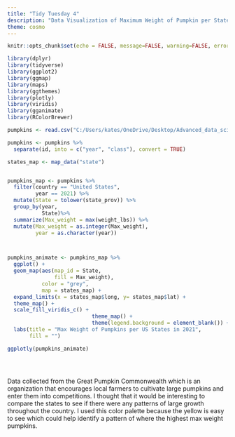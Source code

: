 ```yaml
---
title: "Tidy Tuesday 4"
description: "Data Visualization of Maximum Weight of Pumpkin per State"
theme: cosmo
---
```


```r
knitr::opts_chunk$set(echo = FALSE, message=FALSE, warning=FALSE, error = TRUE)

library(dplyr) 
library(tidyverse) 
library(ggplot2)
library(ggmap)
library(maps)
library(ggthemes) 
library(plotly)
library(viridis)
library(gganimate)
library(RColorBrewer)
```

```r
pumpkins <- read.csv("C:/Users/kates/OneDrive/Desktop/Advanced_data_science/TidyTuesday/pumpkins.csv")

```

```r
pumpkins <- pumpkins %>%
  separate(id, into = c("year", "class"), convert = TRUE)
```


```r
states_map <- map_data("state")


pumpkins_map <- pumpkins %>%
  filter(country == "United States",
         year == 2021) %>%
  mutate(State = tolower(state_prov)) %>%
  group_by(year,
           State)%>%
  summarize(Max_weight = max(weight_lbs)) %>%
  mutate(Max_weight = as.integer(Max_weight), 
         year = as.character(year))



pumpkins_animate <- pumpkins_map %>%
  ggplot() + 
  geom_map(aes(map_id = State,
               fill = Max_weight), 
           color = "grey", 
           map = states_map) + 
  expand_limits(x = states_map$long, y= states_map$lat) + 
  theme_map() + 
  scale_fill_viridis_c() + 
                           theme_map() + 
                           theme(legend.background = element_blank()) +
  labs(title = "Max Weight of Pumpkins per US States in 2021",
       fill = "") 

ggplotly(pumpkins_animate)

 
  
```

Data collected from the Great Pumpkin Commonwealth which is an organization that encourages local farmers to cultivate large pumpkins and enter them into competitions. I thought that it would be interesting to compare the states to see if there were any patterns of large growth throughout the country. I used this color palette because the yellow is easy to see which could help identify a pattern of where the highest max weight pumpkins.
